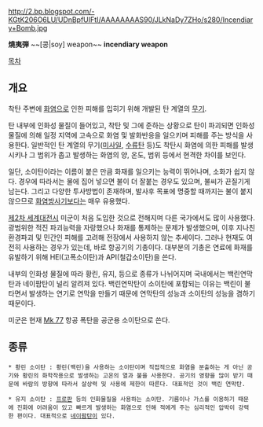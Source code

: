 http://2.bp.blogspot.com/-KGtK206O6LU/UDnBpfUIFtI/AAAAAAAAS90/JLkNaDy7ZHo/s280/Incendiary+Bomb.jpg

'''燒夷弾'''
~~[콩|soy] weapon~~ '''incendiary weapon'''

[[목차]]
== 개요 ==
착탄 주변에 [[화염]]으로 인한 피해를 입히기 위해 개발된 탄 계열의 [[무기]].

탄 내부에 인화성 물질이 들어있고, 착탄 및 그에 준하는 상황으로 탄이 파괴되면 인화성 물질에 의해 일정 지역에 고속으로 화염 및 발화반응을 일으키며 피해를 주는 방식을 사용한다. 일반적인 탄 계열의 무기([[미사일]], [[수류탄]] 등)도 착탄시 화염에 의한 피해를 발생시키나 그 범위가 좁고 발생하는 화염의 양, 온도, 범위 등에서 현격한 차이를 보인다.

일단, 소이탄이라는 이름이 붙은 만큼 화재를 일으키는 능력이 뛰어나며, 소화가 쉽지 않다. 경우에 따라서는 물에 집어 넣으면 불이 더 잘붙는 경우도 있으며, 불씨가 끈질기게 남는다. 그리고 다양한 투사방법이 존재하며, 발사후 목표에 명중할 때까지는 불이 붙지 않으므로 [[화염방사기]]보다는 매우 유용했다.

[[제2차 세계대전]]시 미군이 처음 도입한 것으로 전해지며 다른 국가에서도 많이 사용했다. 광범위한 적진 파괴능력을 자랑했으나 화재를 통제하는 문제가 발생했으며, 이후 지나친 환경파괴 및 민간인 피해를 고려해 전장에서 사용하지 않는 추세이다. 그러나 현재도 여전히 사용하는 경우가 있는데, 바로 항공기의 기총이다. 대부분의 기총은 연료에 화재를 유발하기 위해 HEI(고폭소이탄)과 API(철갑소이탄)을 쓴다.

내부의 인화성 물질에 따라 황린, 유지, 등으로 종류가 나뉘어지며 국내에서는 백린연막탄과 네이팜탄이 널리 알려져 있다. 백린연막탄이 소이탄에 포함되는 이유는 백린이 불타면서 발생하는 연기로 연막을 만들기 때문에 연막탄의 성능과 소이탄의 성능을 겸하기 때문이다.

미군은 현재 [[Mk 77]] 항공 폭탄을 공군용 소이탄으로 쓴다.
== 종류 ==
 * 황린 소이탄 : 황린(백린)을 사용하는 소이탄이며 직접적으로 화염을 분출하는 게 아닌 공기와 황린의 화학작용으로 발생하는 고온의 열과 불을 사용한다. 공기의 영향을 많이 받기 때문에 바람의 방향에 따라서 살상력 및 사용에 제한이 따른다. 대표적인 것이 백린 연막탄.

 * 유지 소이탄 : [[프로판]] 등의 인화물질을 사용하는 소이탄. 기름이나 가스를 이용하기 때문에 진화에 어려움이 있고 빠르게 발생하는 화염으로 인해 적에게 주는 심리적인 압박이 강력한 편이다. 대표적으로 [[네이팜탄]]이 있다.
